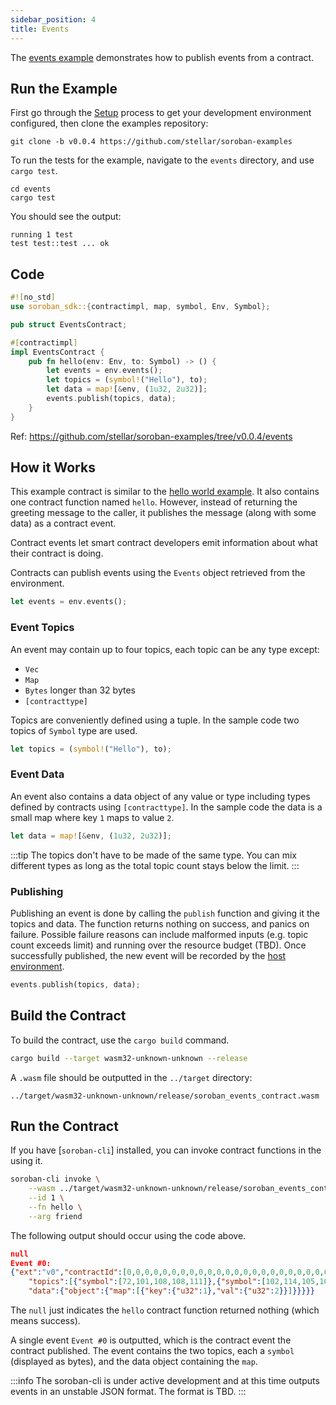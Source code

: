 ```yaml
---
sidebar_position: 4
title: Events
---
```


The [events example] demonstrates how to publish events from a contract.

[events example]: https://github.com/stellar/soroban-examples/tree/v0.0.4/events

## Run the Example

First go through the [Setup] process to get your development environment
configured, then clone the examples repository:

[Setup]: ../getting-started/setup.mdx

```
git clone -b v0.0.4 https://github.com/stellar/soroban-examples
```

To run the tests for the example, navigate to the `events` directory, and use `cargo test`.

```
cd events
cargo test
```

You should see the output:

```
running 1 test
test test::test ... ok
```

## Code

```rust title="events/src/lib.rs"
#![no_std]
use soroban_sdk::{contractimpl, map, symbol, Env, Symbol};

pub struct EventsContract;

#[contractimpl]
impl EventsContract {
    pub fn hello(env: Env, to: Symbol) -> () {
        let events = env.events();
        let topics = (symbol!("Hello"), to);
        let data = map![&env, (1u32, 2u32)];
        events.publish(topics, data);
    }
}
```
Ref: https://github.com/stellar/soroban-examples/tree/v0.0.4/events

## How it Works

This example contract is similar to the [hello world example]. It also contains one 
contract function named `hello`. However, instead of returning the greeting message to the caller, it 
publishes the message (along with some data) as a contract event.

[hello world example]: https://github.com/stellar/soroban-examples/tree/v0.0.4/hello_world

Contract events let smart contract developers emit information about what their
contract is doing.

Contracts can publish events using the `Events` object retrieved from the
environment.

```rust
let events = env.events();
```

### Event Topics
An event may contain up to four topics, each topic can be any type except:
- `Vec`
- `Map`
- `Bytes` longer than 32 bytes
- `[contracttype]`


Topics are conveniently defined using a tuple. In the sample code two topics of
`Symbol` type are used.

```rust
let topics = (symbol!("Hello"), to);
```

### Event Data
An event also contains a data object of any value or type including types
defined by contracts using `[contracttype]`. In the sample code the data is a
small map where key `1` maps to value `2`.

```rust
let data = map![&env, (1u32, 2u32)];
```

:::tip
The topics don't have to be made of the same type. You can mix different types as long as the total topic count stays below the limit. 
:::

### Publishing
Publishing an event is done by calling the `publish` function and giving it the
topics and data.  The function returns nothing on success, and panics on
failure. Possible failure reasons can include malformed inputs (e.g. topic count
exceeds limit) and running over the resource budget (TBD). Once successfully
published, the new event will be recorded by the [host environment].

```rust
events.publish(topics, data);
```

[host environment]: ../learn/high-level-overview#host-environment

## Build the Contract

To build the contract, use the `cargo build` command.

```sh
cargo build --target wasm32-unknown-unknown --release
```

A `.wasm` file should be outputted in the `../target` directory:

```
../target/wasm32-unknown-unknown/release/soroban_events_contract.wasm
```

## Run the Contract

If you have [`soroban-cli`] installed, you can invoke contract functions in the
using it.

```sh
soroban-cli invoke \
    --wasm ../target/wasm32-unknown-unknown/release/soroban_events_contract.wasm \
    --id 1 \
    --fn hello \
    --arg friend
```

The following output should occur using the code above.

```json
null
Event #0:
{"ext":"v0","contractId":[0,0,0,0,0,0,0,0,0,0,0,0,0,0,0,0,0,0,0,0,0,0,0,0,0,0,0,0,0,0,0,1],"type":"contract","body":{"v0":{
    "topics":[{"symbol":[72,101,108,108,111]},{"symbol":[102,114,105,101,110,100]}],
    "data":{"object":{"map":[{"key":{"u32":1},"val":{"u32":2}}]}}}}}
```

The `null` just indicates the `hello` contract function returned nothing (which
means success).

A single event `Event #0` is outputted, which is the contract event the contract
published. The event contains the two topics, each a `symbol` (displayed as
bytes), and the data object containing the `map`.

:::info
The soroban-cli is under active development and at this time outputs events in
an unstable JSON format. The format is TBD.
:::

